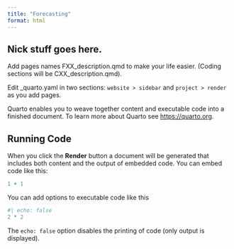 ```yaml
---
title: "Forecasting"
format: html
---
```


## Nick stuff goes here.

Add pages names FXX_description.qmd to make your life easier. (Coding sections will be CXX_description.qmd).

Edit _quarto.yaml in two sections:  `website > sidebar` and `project > render` as you add pages. 

Quarto enables you to weave together content and executable code into a finished document. To learn more about Quarto see <https://quarto.org>.

## Running Code

When you click the **Render** button a document will be generated that includes both content and the output of embedded code. You can embed code like this:

```r
1 + 1
```

You can add options to executable code like this 

```r
#| echo: false
2 * 2
```

The `echo: false` option disables the printing of code (only output is displayed).
